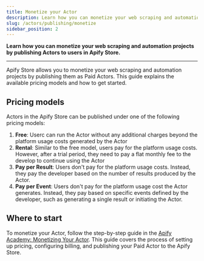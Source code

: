 ```yaml
---
title: Monetize your Actor
description: Learn how you can monetize your web scraping and automation projects by publishing Actors to users in Apify Store.
slug: /actors/publishing/monetize
sidebar_position: 2
---
```


**Learn how you can monetize your web scraping and automation projects by publishing Actors to users in Apify Store.**

---

Apify Store allows you to monetize your web scraping and automation projects by publishing them as Paid Actors. This guide explains the available pricing models and how to get started.

## Pricing models

Actors in the Apify Store can be published under one of the following pricing models:

1. **Free**: Userc can run the Actor without any additional charges beyond the platform usage costs generated by the Actor
2. **Rental**: Similar to the free model, users pay for the platform usage costs. However, after a trial period, they need to pay a flat monthly fee to the develop to continue using the Actor
3. **Pay per Result**: Users don't pay for the platform usage costs. Instead, they pay the developer based on the number of results produced by the Actor.
4. **Pay per Event**: Users don't pay for the platform usage cost the Actor generates. Instead, they pay based on specific events defined by the developer, such as generating a single result or initiating the Actor.

## Where to start

To monetize your Actor, follow the step-by-step guide in the [Apify Academy: Monetizing Your Actor](https://docs.apify.com/academy/get-most-of-actors/monetizing-your-actor). This guide covers the process of setting up pricing, configuring billing, and publishing your Paid Actor to the Apify Store.
